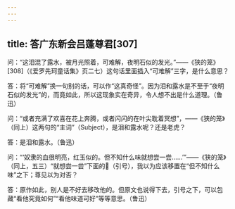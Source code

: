 ```yaml
---
---
---
```

title: 答广东新会吕蓬尊君[307]
---




问：“这泪混了露水，被月光照着，可难解，夜明石似的发光。”——《狭的笼》[308]（《爱罗先珂童话集》页二七）这句话里面插入“可难解”三字，是什么意思？

答：将“可难解”换一句别的话，可以作“这真奇怪”。因为泪和露水是不至于“夜明石似的发光”的，而竟如此，所以这现象实在奇异，令人想不出是什么道理。（鲁迅）

问：“或者充满了欢喜在花上奔腾，或者闪闪的在叶尖耽着冥想”，——《狭的笼》（同上）这两句的“主词”（Subject），是泪和露水呢？还是老虎？

答：是泪和露水。（鲁迅）

问：“‘奴隶的血很明亮，红玉似的。但不知什么味就想尝一尝……’”——《狭的笼》（同上，五三）“就想尝一尝”下面的（引号），我以为应该移置在“但不知什么味”之下；尊见以为对否？

答：原作如此，别人是不好去移改他的。但原文也说得下去，引号之下，可以包藏“看他究竟如何”“看他味道可好”等等意思。（鲁迅）